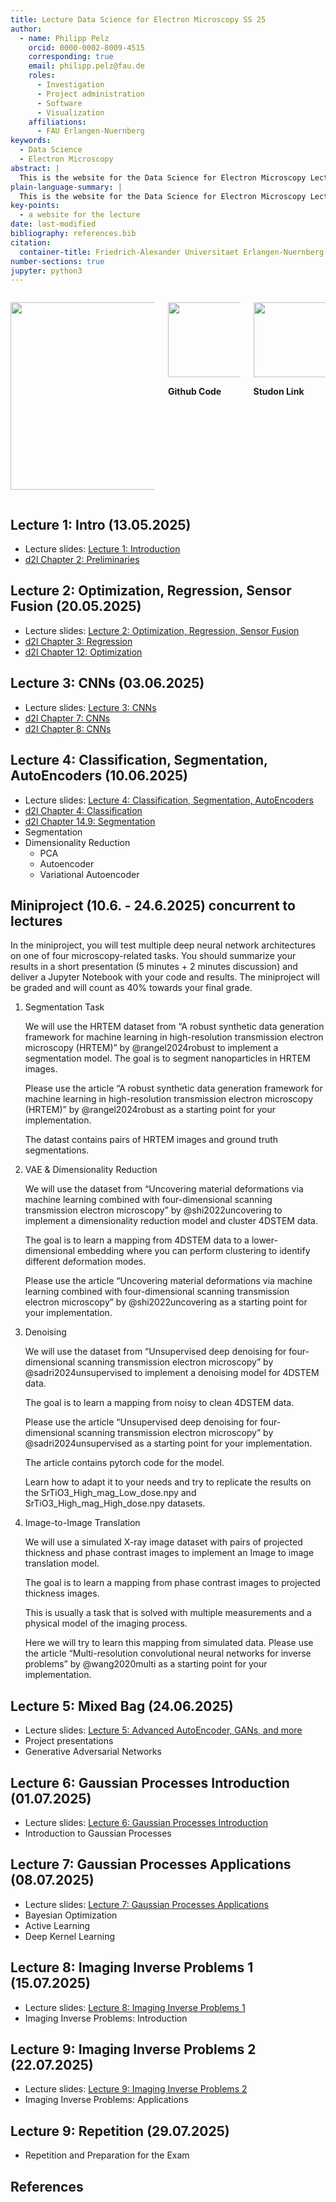 ```yaml
---
title: Lecture Data Science for Electron Microscopy SS 25
author:
  - name: Philipp Pelz
    orcid: 0000-0002-8009-4515
    corresponding: true
    email: philipp.pelz@fau.de
    roles:
      - Investigation
      - Project administration
      - Software
      - Visualization
    affiliations:
      - FAU Erlangen-Nuernberg
keywords:
  - Data Science
  - Electron Microscopy
abstract: |
  This is the website for the Data Science for Electron Microscopy Lecture
plain-language-summary: |
  This is the website for the Data Science for Electron Microscopy Lecture
key-points:
  - a website for the lecture
date: last-modified
bibliography: references.bib
citation:
  container-title: Friedrich-Alexander Universitaet Erlangen-Nuernberg
number-sections: true
jupyter: python3
---
```


:::: {.columns}

::: {.column width="50%"}

[![](images/eclipse_header.png){width=300}](https://pelzlab.science)


:::

::: {.column width="25%"}
[![](images/github.jpeg){width=120}](https://github.com/ECLIPSE-Lab/DataScienceForElectronMicroscopy/tree/main/notebooks)


**Github Code**
:::

::: {.column width="25%"}
[![](images/studon.jpeg){width=120}](https://www.studon.fau.de/studon/ilias.php?baseClass=ilrepositorygui&cmd=infoScreenGoto&ref_id=6252031)


**Studon Link**
:::

::::


## Lecture 1: Intro (13.05.2025)

- Lecture slides: [Lecture 1: Introduction](https://pelzlab.science/public_presentations/data_science_for_em/01_intro/template.html)
- [d2l Chapter 2: Preliminaries](https://d2l.ai/chapter_preliminaries/index.html)

## Lecture 2: Optimization, Regression, Sensor Fusion (20.05.2025) {#sec-lecture2}

- Lecture slides: [Lecture 2: Optimization, Regression, Sensor Fusion](https://pelzlab.science/public_presentations/data_science_for_em/02_regression/template.html#/title-slide)
- [d2l Chapter 3: Regression](https://d2l.ai/chapter_linear-regression/index.html)
- [d2l Chapter 12: Optimization](https://d2l.ai/chapter_optimization/index.html)

## Lecture 3: CNNs (03.06.2025) {#sec-lecture3}
- Lecture slides: [Lecture 3: CNNs](https://pelzlab.science/public_presentations/data_science_for_em/03_cnns/template.html#/title-slide)
- [d2l Chapter 7: CNNs](https://d2l.ai/chapter_convolutional-neural-networks/index.html)
- [d2l Chapter 8: CNNs](https://d2l.ai/chapter_convolutional-modern/index.html)

## Lecture 4: Classification, Segmentation, AutoEncoders (10.06.2025) {#sec-lecture4}

- Lecture slides: [Lecture 4: Classification, Segmentation, AutoEncoders](https://pelzlab.science/public_presentations/data_science_for_em/04_selfsupervised/template.html#/title-slide)
- [d2l Chapter 4: Classification](https://d2l.ai/chapter_linear-classification/index.html)
- [d2l Chapter 14.9: Segmentation](https://d2l.ai/chapter_computer-vision/semantic-segmentation-and-dataset.html)
- Segmentation
- Dimensionality Reduction
  - PCA
  - Autoencoder
  - Variational Autoencoder

## Miniproject (10.6. - 24.6.2025) concurrent to lectures {#sec-lecture5}

In the miniproject, you will test multiple deep neural network architectures on one of four microscopy-related tasks.
You should summarize your results in a short presentation (5 minutes + 2 minutes discussion) and deliver a Jupyter Notebook with your code and results.
The miniproject will be graded and will count as 40% towards your final grade.

1. Segmentation Task

    We will use the HRTEM dataset from "A robust synthetic data generation framework for machine learning in high-resolution transmission electron microscopy (HRTEM)" by @rangel2024robust to implement a segmentation model.
    The goal is to segment nanoparticles in HRTEM images.

    Please use the article  "A robust synthetic data generation framework for machine learning in high-resolution transmission electron microscopy (HRTEM)" by @rangel2024robust as a starting point for your implementation.

    The datast contains pairs of HRTEM images and ground truth segmentations. 

2. VAE & Dimensionality Reduction

    We will use the dataset from "Uncovering material deformations via machine learning combined with four-dimensional scanning transmission electron microscopy" by @shi2022uncovering to implement a dimensionality reduction model and cluster 4DSTEM data.

    The goal is to learn a mapping from 4DSTEM data to a lower-dimensional embedding where you can perform clustering to identify different deformation modes.

    Please use the article  "Uncovering material deformations via machine learning combined with four-dimensional scanning transmission electron microscopy" by @shi2022uncovering as a starting point for your implementation.    

3. Denoising

    We will use the dataset from "Unsupervised deep denoising for four-dimensional scanning transmission electron microscopy" by @sadri2024unsupervised to implement a denoising model for 4DSTEM data. 
    
    The goal is to learn a mapping from noisy to clean 4DSTEM data.

    Please use the article  "Unsupervised deep denoising for four-dimensional scanning transmission electron microscopy" by @sadri2024unsupervised as a starting point for your implementation.

    The article contains pytorch code for the model. 
    
    Learn how to adapt it to your needs and try to replicate the results on the SrTiO3_High_mag_Low_dose.npy and SrTiO3_High_mag_High_dose.npy datasets.

4. Image-to-Image Translation

    We will use a simulated X-ray image dataset with pairs of projected thickness and phase contrast images to implement an Image to image translation model. 
    
    The goal is to learn a mapping from phase contrast images to projected thickness images. 
    
    This is usually a task that is solved with multiple measurements and a physical model of the imaging process. 
    
    Here we will try to learn this mapping from simulated data. 
    Please use the article "Multi-resolution convolutional neural networks for inverse problems" by @wang2020multi as a starting point for your implementation.

## Lecture 5: Mixed Bag (24.06.2025)  {#sec-lecture6}
- Lecture slides: [Lecture 5: Advanced AutoEncoder, GANs, and more](https://pelzlab.science/public_presentations/data_science_for_em/05_gan/template.html#/title-slide)
- Project presentations 
- Generative Adversarial Networks
 

## Lecture 6: Gaussian Processes Introduction (01.07.2025) {#sec-lecture7}
- Lecture slides: [Lecture 6: Gaussian Processes Introduction](https://pelzlab.science/public_presentations/data_science_for_em/06_gaussian_processes1/template.html)
- Introduction to Gaussian Processes  

## Lecture 7: Gaussian Processes Applications (08.07.2025) {#sec-lecture8}
- Lecture slides: [Lecture 7: Gaussian Processes Applications](https://pelzlab.science/public_presentations/data_science_for_em/07_gaussian_processes2/template.html)
- Bayesian Optimization
- Active Learning
- Deep Kernel Learning

## Lecture 8: Imaging Inverse Problems 1 (15.07.2025) {#sec-lecture9}
- Lecture slides: [Lecture 8: Imaging Inverse Problems 1](https://pelzlab.science/public_presentations/data_science_for_em/08_imaging_inverse_problems1/template.html)
- Imaging Inverse Problems: Introduction


## Lecture 9: Imaging Inverse Problems 2 (22.07.2025) {#sec-lecture10}
- Lecture slides: [Lecture 9: Imaging Inverse Problems 2](https://pelzlab.science/public_presentations/data_science_for_em/09_imaging_inverse_problems2/template.html)
- Imaging Inverse Problems: Applications


## Lecture 9: Repetition (29.07.2025) {#sec-lecture11}

- Repetition and Preparation for the Exam

## References {.unnumbered}

::: {#refs}
:::
